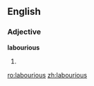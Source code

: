 ==English==

===Adjective===
'''labourious'''

# {{UK}} {{alternative spelling of|[[laborious]]}}

[[ro:labourious]]
[[zh:labourious]]